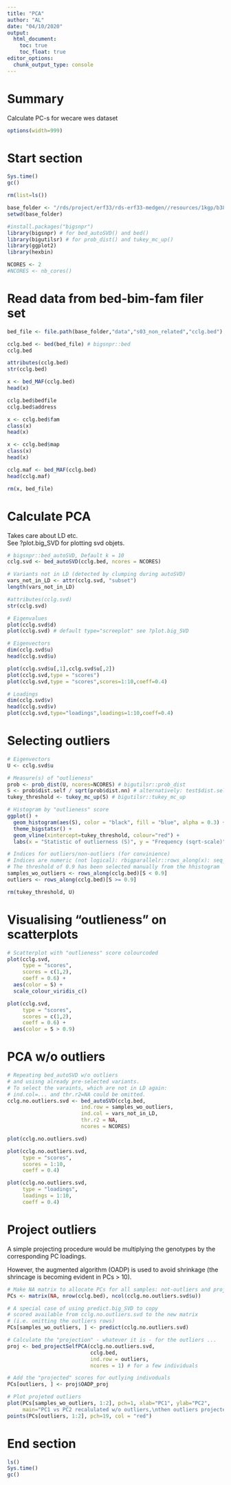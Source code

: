 ```yaml
---
title: "PCA"
author: "AL"
date: "04/10/2020"
output: 
  html_document:
    toc: true
    toc_float: true
editor_options: 
  chunk_output_type: console
---
```


# Summary

Calculate PC-s for wecare wes dataset  

<style>
pre{
  overflow-x: auto;
}
pre code{
  word-wrap: normal;
  white-space: pre;
}
</style>

```r

options(width=999)

```

# Start section

```r

Sys.time()
gc()

rm(list=ls())

base_folder <- "/rds/project/erf33/rds-erf33-medgen//resources/1kgp/b38"
setwd(base_folder)

#install.packages("bigsnpr")
library(bigsnpr) # for bed_autoSVD() and bed()
library(bigutilsr) # for prob_dist() and tukey_mc_up()
library(ggplot2)
library(hexbin)

NCORES <- 2
#NCORES <- nb_cores() 

```

# Read data from bed-bim-fam filer set

```r

bed_file <- file.path(base_folder,"data","s03_non_related","cclg.bed")

cclg.bed <- bed(bed_file) # bigsnpr::bed
cclg.bed

attributes(cclg.bed)
str(cclg.bed)

x <- bed_MAF(cclg.bed)
head(x)

cclg.bed$bedfile
cclg.bed$address

x <- cclg.bed$fam
class(x)
head(x)

x <- cclg.bed$map
class(x)
head(x)

cclg.maf <- bed_MAF(cclg.bed)
head(cclg.maf)

rm(x, bed_file)

```

# Calculate PCA

Takes care about LD etc.  
See ?plot.big_SVD for plotting svd objets.  

```r

# bigsnpr::bed_autoSVD, Default k = 10
cclg.svd <- bed_autoSVD(cclg.bed, ncores = NCORES) 

# Variants not in LD (detected by clumping during autoSVD)
vars_not_in_LD <- attr(cclg.svd, "subset")
length(vars_not_in_LD)

#attributes(cclg.svd)
str(cclg.svd)

# Eigenvalues
plot(cclg.svd$d)
plot(cclg.svd) # default type="screeplot" see ?plot.big_SVD  

# Eigenvectors
dim(cclg.svd$u)
head(cclg.svd$u)

plot(cclg.svd$u[,1],cclg.svd$u[,2])
plot(cclg.svd,type = "scores")
plot(cclg.svd,type = "scores",scores=1:10,coeff=0.4)

# Loadings
dim(cclg.svd$v)
head(cclg.svd$v)
plot(cclg.svd,type="loadings",loadings=1:10,coeff=0.4)

```

# Selecting outliers 

```r

# Eigenvectors
U <- cclg.svd$u

# Measure(s) of "outlieness"  
prob <- prob_dist(U, ncores=NCORES) # bigutilsr::prob_dist
S <- prob$dist.self / sqrt(prob$dist.nn) # alternatively: test$dist.self / test$dist.nn ?
tukey_threshold <- tukey_mc_up(S) # bigutilsr::tukey_mc_up

# Histogram by "outlieness" score
ggplot() +
  geom_histogram(aes(S), color = "black", fill = "blue", alpha = 0.3) +
  theme_bigstatsr() +
  geom_vline(xintercept=tukey_threshold, colour="red") +
  labs(x = "Statistic of outlierness (S)", y = "Frequency (sqrt-scale)")

# Indices for outliers/non-outliers (for convinience)
# Indices are numeric (not logical): rbigparallelr::rows_along(x): seq_len(nrow(x))
# The threshold of 0.9 has been selected manually from the hhistogram
samples_wo_outliers <- rows_along(cclg.bed)[S < 0.9]
outliers <- rows_along(cclg.bed)[S >= 0.9]

rm(tukey_threshold, U)

```

# Visualising "outlieness" on scatterplots

```r

# Scatterplot with "outlieness" score colourcoded
plot(cclg.svd, 
     type = "scores", 
     scores = c(1,2), 
     coeff = 0.6) +
  aes(color = S) + 
  scale_colour_viridis_c()

plot(cclg.svd, 
     type = "scores", 
     scores = c(1,2), 
     coeff = 0.6) +
  aes(color = S > 0.9)

```

# PCA w/o outliers

```r

# Repeating bed_autoSVD w/o outliers 
# and usisng already pre-selected variants.  
# To select the varaints, which are not in LD again: 
# ind.col=... and thr.r2=NA could be omitted.
cclg.no.outliers.svd <- bed_autoSVD(cclg.bed,
                        ind.row = samples_wo_outliers,
                        ind.col = vars_not_in_LD, 
                        thr.r2 = NA,
                        ncores = NCORES)

plot(cclg.no.outliers.svd)

plot(cclg.no.outliers.svd, 
     type = "scores", 
     scores = 1:10, 
     coeff = 0.4)

plot(cclg.no.outliers.svd, 
     type = "loadings", 
     loadings = 1:10, 
     coeff = 0.4)

```

# Project outliers 

A simple projecting procedure would be multiplying the genotypes by the corresponding PC loadings.  

However, the augmented algorithm (OADP) is used to avoid shrinkage (the shrincage is becoming evident in PCs > 10). 

```r

# Make NA matrix to allocate PCs for all samples: not-outliers and projected-outliers
PCs <- matrix(NA, nrow(cclg.bed), ncol(cclg.no.outliers.svd$u))

# A special case of using predict.big_SVD to copy
# scored available from cclg.no.outliers.svd to the new matrix
# (i.e. omitting the outliers rows)
PCs[samples_wo_outliers, ] <- predict(cclg.no.outliers.svd)

# Calculate the "projection" - whatever it is - for the outliers ...
proj <- bed_projectSelfPCA(cclg.no.outliers.svd, 
                           cclg.bed,
                           ind.row = outliers,
                           ncores = 1) # for a few individuals

# Add the "projected" scores for outlying indivoduals
PCs[outliers, ] <- proj$OADP_proj

# Plot projeted outliers
plot(PCs[samples_wo_outliers, 1:2], pch=1, xlab="PC1", ylab="PC2", 
     main="PC1 vs PC2 recalulated w/o outliers,\nthen outliers projected (red)")
points(PCs[outliers, 1:2], pch=19, col = "red")

```

# End section

```r

ls()
Sys.time()
gc()

```

